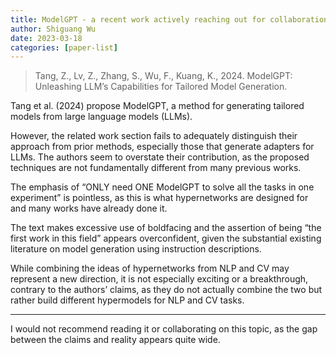 ```yaml
---
title: ModelGPT - a recent work actively reaching out for collaboration
author: Shiguang Wu
date: 2023-03-18
categories: [paper-list]
---
```


> Tang, Z., Lv, Z., Zhang, S., Wu, F., Kuang, K., 2024. ModelGPT: Unleashing LLM’s Capabilities for Tailored Model Generation.

Tang et al. (2024) propose ModelGPT, a method for generating tailored models from large language models (LLMs).

However, the related work section fails to adequately distinguish their approach from prior methods, especially those that generate adapters for LLMs.
The authors seem to overstate their contribution, as the proposed techniques are not fundamentally different from many previous works.

The emphasis of "ONLY need ONE ModelGPT to solve all the tasks in one experiment" is pointless, as this is what hypernetworks are designed for and many works have already done it.

The text makes excessive use of boldfacing and the assertion of being "the first work in this field" appears overconfident, given the substantial existing literature on model generation using instruction descriptions.

While combining the ideas of hypernetworks from NLP and CV may represent a new direction, it is not especially exciting or a breakthrough, contrary to the authors' claims, as they do not actually combine the two but rather build different hypermodels for NLP and CV tasks.

---

I would not recommend reading it or collaborating on this topic, as the gap between the claims and reality appears quite wide.